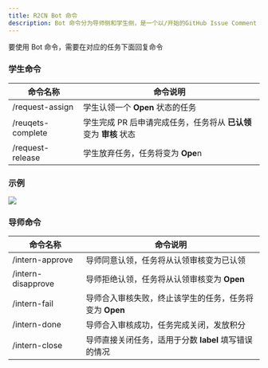 ```yaml
---
title: R2CN Bot 命令
description: Bot 命令分为导师侧和学生侧，是一个以/开始的GitHub Issue Comment
---
```


要使用 Bot 命令，需要在对应的任务下面回复命令

### 学生命令

| 命令名称          | 命令说明                                                 |
| ----------------- | -------------------------------------------------------- |
| /request-assign   | 学生认领一个 **Open** 状态的任务                              |
| /reuqets-complete | 学生完成 PR 后申请完成任务，任务将从 **已认领** 变为 **审核** 状态 |
| /request-release  | 学生放弃任务，任务将变为 **Ope**n                             |

### 示例

<img src="/images/project/bot/usage/bot-4.jpg" />


### 导师命令

| 命令名称           | 命令说明                                             |
| ------------------ | ---------------------------------------------------- |
| /intern-approve    | 导师同意认领，任务将从认领审核变为已认领             |
| /intern-disapprove | 导师拒绝认领，任务将从认领审核变为 **Open**               |
| /intern-fail       | 导师合入审核失败，终止该学生的任务，任务将变为 **Open** |
| /intern-done       | 导师合入审核成功，任务完成关闭，发放积分             |
| /intern-close      | 导师直接关闭任务，适用于分数 **label** 填写错误的情况      |
